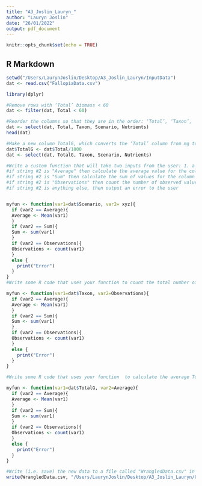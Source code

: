 ```yaml
---
title: "A3_Joslin_Lauryn_"
author: "Lauryn Joslin"
date: "26/01/2022"
output: pdf_document
---
```


```r
knitr::opts_chunk$set(echo = TRUE)
```

## R Markdown

```r
setwd("/Users/LaurynJoslin/Desktop/A3_Joslin_Lauryn/InputData")
dat <- read.csv("FallopiaData.csv")
```

```r
library(dplyr)
```


```r
#Remove rows with ‘Total’ biomass < 60
dat <- filter(dat, Total < 60)
```

```r
#Reorder the columns so that they are in the order: ‘Total’, ‘Taxon’, ‘Senario’, ‘Nutrients’, and remove the other columns
dat <- select(dat, Total, Taxon, Scenario, Nutrients)
head(dat)
```

```r
#Make a new column TotalG, which converts the ‘Total’ column from mg to grams AND replace Total with TotalG, and add it to the dataset.
dat$TotalG <- dat$Total/1000
dat <- select(dat, TotalG, Taxon, Scenario, Nutrients)
```


```r
#Write a custom function that will take two inputs from the user: 1. a vector of data to #process (e.g. column from a data.frame object) and 2. a string that defines what calculation to perform.
#if string #2 is "Average" then calculate the average value for the column named in vector #1
#if string #2 is "Sum" then calculate the sum of values for the column named in vector #1
#if string #2 is "Observations" then count the number of observed values for the column named in vector #1
#if string #2 is anything else, then output an error to the user 


myfun <- function(var1=dat$Scenario, var2= xyz){
  if (var2 == Average){
  Average <- Mean(var1)
  }
  if (var2 == Sum){
  Sum <- sum(var1)
  }
  if (var2 == Observations){
  Observations <- count(var1)
  }
  else {
    print("Error")
  }
}
#Write some R code that uses your function to count the total number of observations in the 'Taxon' column.

myfun <- function(var1=dat$Taxon, var2=Observations){
  if (var2 == Average){
  Average <- Mean(var1)
  }
  if (var2 == Sum){
  Sum <- sum(var1)
  }
  if (var2 == Observations){
  Observations <- count(var1)
  }
  else {
    print("Error")
  }
}

#Write some R code that uses your function  to calculate the average TotalG for each of the two Nutrient concentrations

myfun <- function(var1=dat$TotalG, var2=Average){
  if (var2 == Average){
  Average <- Mean(var1)
  }
  if (var2 == Sum){
  Sum <- sum(var1)
  }
  if (var2 == Observations){
  Observations <- count(var1)
  }
  else {
    print("Error")
  }
}

```



```r
#Write (i.e. save) the new data to a file called "WrangledData.csv" in the Output folder.
write(WrangledData.csv, "/Users/LaurynJoslin/Desktop/A3_Joslin_Lauryn/Output")
```

